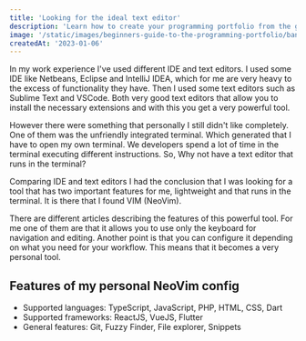```yaml
---
title: 'Looking for the ideal text editor'
description: 'Learn how to create your programming portfolio from the ground up, including tips and tricks I learned building my own.'
image: '/static/images/beginners-guide-to-the-programming-portfolio/banner.png'
createdAt: '2023-01-06'
---
```


In my work experience I've used different IDE and text editors. I used some IDE like Netbeans, Eclipse and IntelliJ IDEA, which for me are very heavy to the excess of functionality they have. Then I used some text editors such as Sublime Text and VSCode. Both very good text editors that allow you to install the necessary extensions and with this you get a very powerful tool.

However there were something that personally I still didn't like completely. One of them was the unfriendly integrated terminal. Which generated that I have to open my own terminal. We developers spend a lot of time in the terminal executing different instructions. So, Why not have a text editor that runs in the terminal?

Comparing IDE and text editors I had the conclusion that I was looking for a tool that has two important features for me, lightweight and that runs in the terminal. It is there that I found VIM (NeoVim).

There are different articles describing the features of this powerful tool. For me one of them are that it allows you to use only the keyboard for navigation and editing. Another point is that you can configure it depending on what you need for your workflow. This means that it becomes a very personal tool.

## Features of my personal NeoVim config

- Supported languages: TypeScript, JavaScript, PHP, HTML, CSS, Dart
- Supported frameworks: ReactJS, VueJS, Flutter
- General features: Git, Fuzzy Finder, File explorer, Snippets
